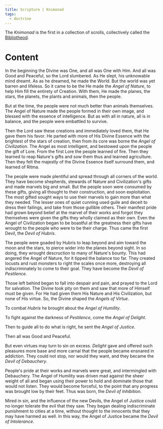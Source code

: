 ```yaml
---
title: Scripture | Knimonad
tags:
  - doctrine
---
```



The *Knimonad* is the first in a collection of scrolls, collectively called the [Bibliotheod](./bibliotheod.mdx).  
# Content

In the beginning the Divine was One, and all was One with Him. And all was Good and Peaceful, so the Lord slumbered. As He slept, his unknowable mind dreamt. As as he dreamed, he made the World. But the world was yet barren and lifeless. So it came to be the He made the *Angel of Nature*, to help Him fill the entirety of Creation. With them, He made the planes, the stars, the planets, the plants and animals, then the people.

But at the time, the people were not much better than animals themselves. The Angel of Nature made the people formed in their own image, and blessed with the essence of intelligence. But as with all in nature, all is in balance, and the people were embattled to survive. 

Then the Lord saw these creations and immediately loved them, that He gave them his favor. He parted with more of His Divine Essence with the brightest of the stars of creation, then from its core was borne the *Angel of Civilization*. The Angel as most intelligent, and bestowed upon the people the gift of Lore. From the first Lore the people learned of fire. Then they learned to reap Nature's gifts and sow them thus and learned agriculture. Then they felt the majestly of the Divine Essence itself surround them, and learned of Ritma.

The people were made plentiful and spread through all corners of the world. They have become shepherds, stewards of Nature and Civilization's gifts and made marvels big and small.
But the people soon were consumed by these gifts, giving all thought to their construction, and soon exploitation. The most gifted sought ways to use their marvels to gain more than what they needed.  The lesser ones of quiet cunning used guile and deceit to dress their failings, and take from those gullible others. Their manifest pride had grown beyond belief at the marvel of their works and forgot they themselves were given the gifts they wholly claimed as their own. Even the Angel of Civilization began to be boastful at the greatness their gifts have wrought to the people who were to be their charge. Thus came the first Devil, the *Devil of Hubris*.

The people were goaded by Hubris to leap beyond and aim toward the moon and the stars, to pierce wider into the planes beyond sight. In so doing, they wrought descruction to many of Nature's bounty. This had angered the Angel of Nature, for it tipped the balance too far. They created locusts and rust monsters to right the scales once more, destroying all indiscriminately to come to their goal. They have become the *Devil of Pestilence*.

Those left behind began to fall into despair and pain, and prayed to the Lord for salvation. The Divine took pity on them and saw that more of Himself must be given. For He had given them His Nature and His Civilization, but none of His virtue. So, the Divine shaped the *Angels of Virtue*. 

To combat *Hubris* he brought about the *Angel of Humility*. 

To fight against the darkness of *Pestilence*, come the *Angel of Delight*. 

Then to guide all to do what is right, he sent the *Angel of Justice*.

Then all was Good and Peaceful.

But even virtues may turn to sin on excess. *Delight* gave and offered such pleasures more base and more carnal that the people became ensnared in addiction. They could not stop, nor would they want, and they became the *Devil of Debauchery*. 

People's pride at their works and marvels were great, and intermingled with Debauchery. The Angel of Humility was driven mad against the sheer weight of all and began using their power to hold and dominate those that would not listen. They would become forceful, to the point that any progress was brought low by their feet. Thus was born, the *Devil of Inhibition*. 

Mired in sin, and the influence of the new Devils, the Angel of Justice could no longer tolerate the evil that they saw. They began dealing indiscriminate punishment to cities at a time, without thought to the innocents that they may have harmed as well. In this way, the Angel of Justice became the *Devil of Intolerance*.
